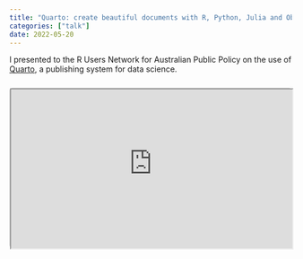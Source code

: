 ```yaml
---
title: "Quarto: create beautiful documents with R, Python, Julia and Observable"
categories: ["talk"]
date: 2022-05-20
---
```


I presented to the R Users Network for Australian Public Policy on the use of [Quarto](https://quarto.org), a publishing system for data science.

```{=html}
<div style="text-align:center; position: relative; height: 0; padding-bottom: 56.25%; margin-top: 25px; margin-bottom: 25px; border: 1px solid #cccccc; border-radius: 5px;">
	<iframe style="position: absolute; top: 0; left: 0; width: 100%; height: 100%;" src="https://runapp2022.talks.jamesgoldie.dev/#/james-goldie" allowfullscreen></iframe>
</div>
```

